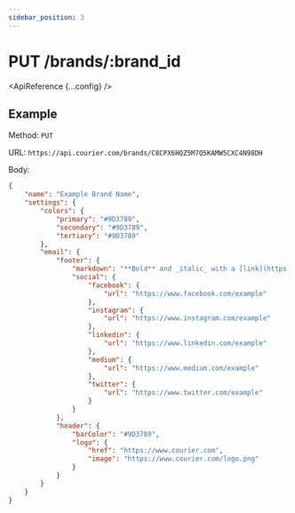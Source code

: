 ```yaml
---
sidebar_position: 3
---
```



# PUT /brands/:brand_id

<ApiReference {...config} />

## Example

Method: `PUT`

URL: `https://api.courier.com/brands/C8CPX6HQZ5M7Q5KAMW5CXC4N98DH`

Body:
​
```json
{
    "name": "Example Brand Name",
    "settings": {
        "colors": {
            "primary": "#9D3789",
            "secondary": "#9D3789",
            "tertiary": "#9D3789"
        },
        "email": {
            "footer": {
                "markdown": "**Bold** and _italic_ with a [link](https://www.courier.com)",
                "social": {
                    "facebook": {
                        "url": "https://www.facebook.com/example"
                    },
                    "instagram": {
                        "url": "https://www.instagram.com/example"
                    },
                    "linkedin": {
                        "url": "https://www.linkedin.com/example"
                    },
                    "medium": {
                        "url": "https://www.medium.com/example"
                    },
                    "twitter": {
                        "url": "https://www.twitter.com/example"
                    }
                }
            },
            "header": {
                "barColor": "#9D3789",
                "logo": {
                    "href": "https://www.courier.com",
                    "image": "https://www.courier.com/logo.png"
                }
            }
        }
    }
}
```
